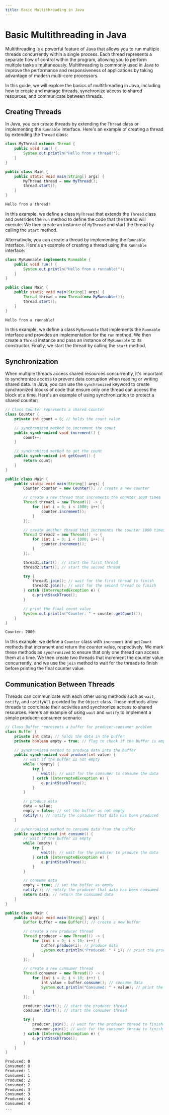 ```yaml
---
title: Basic Multithreading in Java
---
```


# Basic Multithreading in Java

Multithreading is a powerful feature of Java that allows you to run multiple threads concurrently within a single process. Each thread represents a separate flow of control within the program, allowing you to perform multiple tasks simultaneously. Multithreading is commonly used in Java to improve the performance and responsiveness of applications by taking advantage of modern multi-core processors.

In this guide, we will explore the basics of multithreading in Java, including how to create and manage threads, synchronize access to shared resources, and communicate between threads.

## Creating Threads

In Java, you can create threads by extending the `Thread` class or implementing the `Runnable` interface. Here's an example of creating a thread by extending the `Thread` class:

```java
class MyThread extends Thread {
    public void run() {
        System.out.println("Hello from a thread!");
    }
}

public class Main {
    public static void main(String[] args) {
        MyThread thread = new MyThread();
        thread.start();
    }
}
```

```sh
Hello from a thread!
```

In this example, we define a class `MyThread` that extends the `Thread` class and overrides the `run` method to define the code that the thread will execute. We then create an instance of `MyThread` and start the thread by calling the `start` method.

Alternatively, you can create a thread by implementing the `Runnable` interface. Here's an example of creating a thread using the `Runnable` interface:

```java
class MyRunnable implements Runnable {
    public void run() {
        System.out.println("Hello from a runnable!");
    }
}

public class Main {
    public static void main(String[] args) {
        Thread thread = new Thread(new MyRunnable());
        thread.start();
    }
}
```

```sh
Hello from a runnable!
```

In this example, we define a class `MyRunnable` that implements the `Runnable` interface and provides an implementation for the `run` method. We then create a `Thread` instance and pass an instance of `MyRunnable` to its constructor. Finally, we start the thread by calling the `start` method.

## Synchronization

When multiple threads access shared resources concurrently, it's important to synchronize access to prevent data corruption when reading or writing shared data. In Java, you can use the `synchronized` keyword to create synchronized blocks of code that ensure only one thread can access the block at a time. Here's an example of using synchronization to protect a shared counter:

```java
// Class Counter represents a shared counter
class Counter {
    private int count = 0; // holds the count value

    // synchronized method to increment the count
    public synchronized void increment() {
        count++;
    }

    // synchronized method to get the count
    public synchronized int getCount() {
        return count;
    }
}

public class Main {
    public static void main(String[] args) {
        Counter counter = new Counter(); // create a new counter

        // create a new thread that increments the counter 1000 times
        Thread thread1 = new Thread(() -> {
            for (int i = 0; i < 1000; i++) {
                counter.increment();
            }
        });

        // create another thread that increments the counter 1000 times
        Thread thread2 = new Thread(() -> {
            for (int i = 0; i < 1000; i++) {
                counter.increment();
            }
        });

        thread1.start(); // start the first thread
        thread2.start(); // start the second thread

        try {
            thread1.join(); // wait for the first thread to finish
            thread2.join(); // wait for the second thread to finish
        } catch (InterruptedException e) {
            e.printStackTrace();
        }

        // print the final count value
        System.out.println("Counter: " + counter.getCount());
    }
}
```

```sh
Counter: 2000
```

In this example, we define a `Counter` class with `increment` and `getCount` methods that increment and return the counter value, respectively. We mark these methods as `synchronized` to ensure that only one thread can access them at a time. We then create two threads that increment the counter value concurrently, and we use the `join` method to wait for the threads to finish before printing the final counter value.

## Communication Between Threads

Threads can communicate with each other using methods such as `wait`, `notify`, and `notifyAll` provided by the `Object` class. These methods allow threads to coordinate their activities and synchronize access to shared resources. Here's an example of using `wait` and `notify` to implement a simple producer-consumer scenario:

```java
// Class Buffer represents a buffer for producer-consumer problem
class Buffer {
    private int data; // holds the data in the buffer
    private boolean empty = true; // flag to check if the buffer is empty

    // synchronized method to produce data into the buffer
    public synchronized void produce(int value) {
        // wait if the buffer is not empty
        while (!empty) {
            try {
                wait(); // wait for the consumer to consume the data
            } catch (InterruptedException e) {
                e.printStackTrace();
            }
        }

        // produce data
        data = value;
        empty = false; // set the buffer as not empty
        notify(); // notify the consumer that data has been produced
    }

    // synchronized method to consume data from the buffer
    public synchronized int consume() {
        // wait if the buffer is empty
        while (empty) {
            try {
                wait(); // wait for the producer to produce the data
            } catch (InterruptedException e) {
                e.printStackTrace();
            }
        }

        // consume data
        empty = true; // set the buffer as empty
        notify(); // notify the producer that data has been consumed
        return data; // return the consumed data
    }
}

public class Main {
    public static void main(String[] args) {
        Buffer buffer = new Buffer(); // create a new buffer

        // create a new producer thread
        Thread producer = new Thread(() -> {
            for (int i = 0; i < 10; i++) {
                buffer.produce(i); // produce data
                System.out.println("Produced: " + i); // print the produced data
            }
        });

        // create a new consumer thread
        Thread consumer = new Thread(() -> {
            for (int i = 0; i < 10; i++) {
                int value = buffer.consume(); // consume data
                System.out.println("Consumed: " + value); // print the consumed data
            }
        });

        producer.start(); // start the producer thread
        consumer.start(); // start the consumer thread

        try {
            producer.join(); // wait for the producer thread to finish
            consumer.join(); // wait for the consumer thread to finish
        } catch (InterruptedException e) {
            e.printStackTrace();
        }
    }
}
```

```sh
Produced: 0
Consumed: 0
Produced: 1
Consumed: 1
Produced: 2
Consumed: 2
Produced: 3
Consumed: 3
Produced: 4
Consumed: 4
...
```


